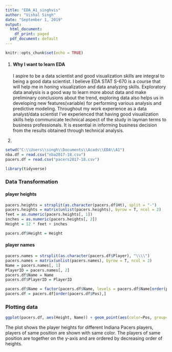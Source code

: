 ```yaml
---
title: "EDA_A1_singhvis"
author: "Vishal Singh"
date: "September 1, 2019"
output:
  html_document:
    df_print: paged
  pdf_document: default
---
```


```r
knitr::opts_chunk$set(echo = TRUE)
```

1.
#### Why I want to learn EDA
I aspire to be a data scientist and good visualization skills are integral to being a good data scientist. I believe EDA STAT S-670 is a course that will help me in honing visualization and data analyzing skills. Exploratory data analysis is a good way to learn more about data and make preliminary conclusions about the trend, exploring data also helps us in developing new features(variable) for performing various analysis and predictive modeling. 
Throughout my work experience as a data analyst/data scientist I've experienced that having good visualization skills help communicate technical aspect of the study in layman terms to business professionals. It is essential in informing business decision from the results obtained through technical analysis.

2.

```r
setwd("C:\\Users\\singh\\Documents\\Acads\\EDA\\A1")
nba.df = read.csv("nba2017-18.csv")
pacers.df = read.csv("pacers2017-18.csv")
```

```r
library(tidyverse)
```

### Data Transformation

#### player heights
```r
pacers.heights = strsplit(as.character(pacers.df$Ht), split = "-")
pacers.heights = matrix(unlist(pacers.heights), byrow = T, ncol = 2)
feet = as.numeric(pacers.heights[, 1])
inches = as.numeric(pacers.heights[, 2])
Height = 12 * feet + inches
```

```r
pacers.df$Height = Height
```

#### player names
```r
pacers.names = strsplit(as.character(pacers.df$Player), "\\\\")
pacers.names = matrix(unlist(pacers.names), byrow = T, ncol = 2)
Name = pacers.names[, 1]
PlayerID = pacers.names[, 2]
pacers.df$Name = Name
pacers.df$PlayerID = PlayerID
```



```r
pacers.df$Name = factor(pacers.df$Name, levels = pacers.df$Name[order(pacers.df$Pos, -pacers.df$Height, decreasing = TRUE)])
pacers.df = pacers.df[order(pacers.df$Pos),]

```


### Plotting data

```r
ggplot(pacers.df, aes(Height, Name)) + geom_point(aes(color=Pos, group=Pos), stroke = 2) + ggtitle("Player Heights grouped by position") + xlab("Player Heights (in inches)") + ylab("Player Name")
```


The plot shows the player heights for different Indiana Pacers players, players of same position are shown with same color. The players of same position are together on the y-axis and are ordered by decreasing order of heights.
